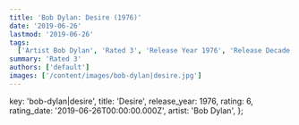 ```yaml
---
title: 'Bob Dylan: Desire (1976)'
date: '2019-06-26'
lastmod: '2019-06-26'
tags:
  ['Artist Bob Dylan', 'Rated 3', 'Release Year 1976', 'Release Decade 1970']
summary: 'Rated 3'
authors: ['default']
images: ['/content/images/bob-dylan|desire.jpg']
---
```


  key: 'bob-dylan|desire',
  title: 'Desire',
  release_year: 1976,
  rating: 6,
  rating_date: '2019-06-26T00:00:00.000Z',
  artist: 'Bob Dylan',
};

<MusicRating data={data} />
